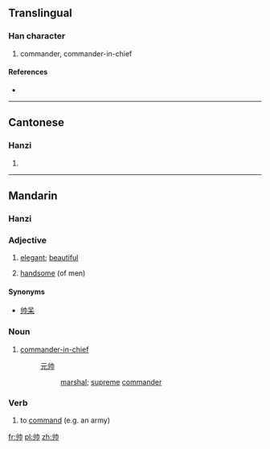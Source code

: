 {{also|帥}}
==Translingual==

===Han character===
{{Han char|rn=50|rad=巾|as=02|sn=5|four=|canj=中中中月 (LLLB)}}

# commander, commander-in-chief

====References====
* {{Han ref|kx=0328.081|hdz=10729.020|uh=5E05|ud=24069}}

----

==Cantonese==

===Hanzi===
{{yue-hanzi|jyut=|y=seui3|tra=帥}}

# {{defn|lang=yue|sort=巾02}}

----

==Mandarin==
{{zh-forms|[[帅]]|[[帥]]}}

===Hanzi===
{{cmn-hanzi|tra=帥|pin=[[shuài]] ([[shuai4]])|wg=shuai<sup>4</sup>}}

===Adjective===
{{cmn-adj|s|pin=shuài|pint=shuai4|tra=帥|sim=帅|rs=巾02}}

# [[elegant]]; [[beautiful]]
# {{slang|lang=zh-cn|skey=shuai4}} [[handsome]] (of men)

====Synonyms====
* [[帅呆]]

===Noun===
{{cmn-noun|s|pin=shuài|pint=shuai4|tra=帥|sim=帅|rs=巾02}}

# [[commander-in-chief]]
#: [[元帅]]
#:: [[marshal]]; [[supreme]] [[commander]]

===Verb===
{{cmn-verb|s|pin=shuài|pint=shuai4|tra=帥|sim=帅|rs=巾02}}

# {{literary|lang=zh-cn|skey=shuai4}} to [[command]] (e.g. an army)

[[fr:帅]]
[[pl:帅]]
[[zh:帅]]